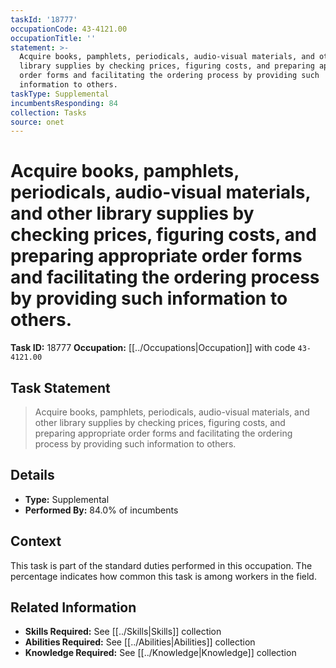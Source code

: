 ```yaml
---
taskId: '18777'
occupationCode: 43-4121.00
occupationTitle: ''
statement: >-
  Acquire books, pamphlets, periodicals, audio-visual materials, and other
  library supplies by checking prices, figuring costs, and preparing appropriate
  order forms and facilitating the ordering process by providing such
  information to others.
taskType: Supplemental
incumbentsResponding: 84
collection: Tasks
source: onet
---
```

# Acquire books, pamphlets, periodicals, audio-visual materials, and other library supplies by checking prices, figuring costs, and preparing appropriate order forms and facilitating the ordering process by providing such information to others.

**Task ID:** 18777
**Occupation:** [[../Occupations|Occupation]] with code `43-4121.00`

## Task Statement

> Acquire books, pamphlets, periodicals, audio-visual materials, and other library supplies by checking prices, figuring costs, and preparing appropriate order forms and facilitating the ordering process by providing such information to others.

## Details

- **Type:** Supplemental
- **Performed By:** 84.0% of incumbents

## Context

This task is part of the standard duties performed in this occupation. The percentage indicates how common this task is among workers in the field.

## Related Information

- **Skills Required:** See [[../Skills|Skills]] collection
- **Abilities Required:** See [[../Abilities|Abilities]] collection
- **Knowledge Required:** See [[../Knowledge|Knowledge]] collection
